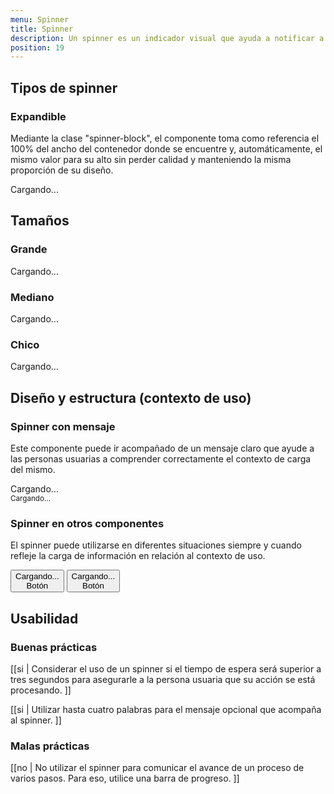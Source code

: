 ```yaml
---
menu: Spinner
title: Spinner
description: Un spinner es un indicador visual que ayuda a notificar a las personas usuarias que la carga de contenido o la recuperación de datos está en curso.
position: 19
---
```


## Tipos de spinner

### Expandible

Mediante la clase "spinner-block", el componente toma como referencia el 100% del ancho del contenedor donde se encuentre y, automáticamente, el mismo valor para su alto sin perder calidad y manteniendo la misma proporción de su diseño.

<div className="content-row">
  <div className="spinner-block-container">
    <div className="spinner-block text-info" role="status">
      <span className="sr-only">Cargando...</span>
    </div>
  </div>
</div>

## Tamaños

<div className="spinner-sizes-container">
  <div className="text-center">
    <h3 className="mb-3">Grande</h3>
    <div className="spinner-border text-info spinner-border-lg" role="status">
      <span className="sr-only">Cargando...</span>
    </div>
  </div>
  <div className="text-center">
    <h3 className="mb-3">Mediano</h3>
    <div className="spinner-border text-info" role="status">
      <span className="sr-only">Cargando...</span>
    </div>
  </div>
  <div className="text-center">
    <h3 className="mb-3">Chico</h3>
    <div className="spinner-border text-info spinner-border-sm" role="status">
      <span className="sr-only">Cargando...</span>
    </div>
  </div>
</div>

## Diseño y estructura (contexto de uso)

### Spinner con mensaje

Este componente puede ir acompañado de un mensaje claro que ayude a las personas usuarias a comprender correctamente el contexto de carga del mismo.

<div className="content-column">
  <div className="spinner-block-container">
    <div className="spinner-block text-info" role="status">
      <span className="sr-only">Cargando...</span>
    </div>
  </div>
  <small>Cargando...</small>
</div>

### Spinner en otros componentes

El spinner puede utilizarse en diferentes situaciones siempre y cuando refleje la carga de información en relación al contexto de uso.

<div className="content-row">
  <button type="button" className="btn btn-primary btn-lg btn-icon">
    <div className="spinner-border text-dark spinner-border-sm" role="status">
      <span className="sr-only">Cargando...</span>
    </div>
    Botón
  </button>
  <button type="button" className="btn btn-outline-primary btn-lg btn-icon">
    <div className="spinner-border text-dark spinner-border-sm" role="status">
      <span className="sr-only">Cargando...</span>
    </div>
    Botón
  </button>
</div>

## Usabilidad

### Buenas prácticas

[[si | Considerar el uso de un spinner si el tiempo de espera será superior a tres segundos para asegurarle a la persona usuaria que su acción se está procesando. ]]

[[si | Utilizar hasta cuatro palabras para el mensaje opcional que acompaña al spinner. ]]

### Malas prácticas

[[no | No utilizar el spinner para comunicar el avance de un proceso de varios pasos. Para eso, utilice una barra de progreso. ]]
